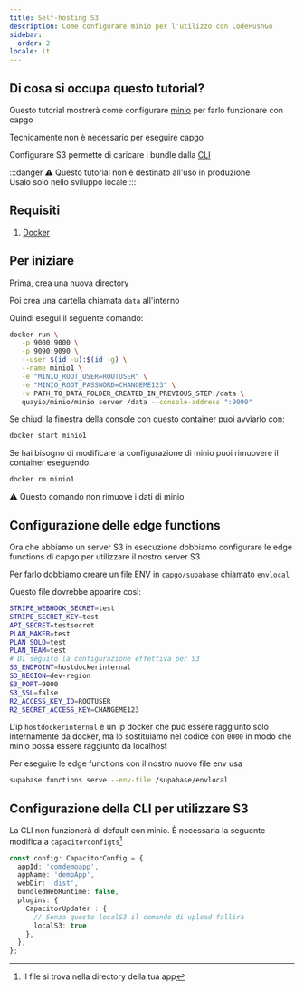 ```yaml
---
title: Self-hosting S3
description: Come configurare minio per l'utilizzo con CodePushGo
sidebar:
  order: 2
locale: it
---
```


## Di cosa si occupa questo tutorial?

Questo tutorial mostrerà come configurare [minio](https://minio/) per farlo funzionare con capgo

Tecnicamente non è necessario per eseguire capgo

Configurare S3 permette di caricare i bundle dalla [CLI](/docs/cli/commands/)

:::danger
⚠️ Questo tutorial non è destinato all'uso in produzione\
Usalo solo nello sviluppo locale
:::

## Requisiti

1. [Docker](https://wwwdockercom/)

## Per iniziare

Prima, crea una nuova directory

Poi crea una cartella chiamata `data` all'interno

Quindi esegui il seguente comando:
```bash
docker run \
   -p 9000:9000 \
   -p 9090:9090 \
   --user $(id -u):$(id -g) \
   --name minio1 \
   -e "MINIO_ROOT_USER=ROOTUSER" \
   -e "MINIO_ROOT_PASSWORD=CHANGEME123" \
   -v PATH_TO_DATA_FOLDER_CREATED_IN_PREVIOUS_STEP:/data \
   quayio/minio/minio server /data --console-address ":9090"
```

Se chiudi la finestra della console con questo container puoi avviarlo con:
```bash
docker start minio1
```

Se hai bisogno di modificare la configurazione di minio puoi rimuovere il container eseguendo:
```bash
docker rm minio1
```
⚠️ Questo comando non rimuove i dati di minio

## Configurazione delle edge functions

Ora che abbiamo un server S3 in esecuzione dobbiamo configurare le edge functions di capgo per utilizzare il nostro server S3

Per farlo dobbiamo creare un file ENV in `capgo/supabase` chiamato `envlocal`

Questo file dovrebbe apparire così:
```bash
STRIPE_WEBHOOK_SECRET=test
STRIPE_SECRET_KEY=test
API_SECRET=testsecret
PLAN_MAKER=test
PLAN_SOLO=test
PLAN_TEAM=test
# Di seguito la configurazione effettiva per S3
S3_ENDPOINT=hostdockerinternal
S3_REGION=dev-region
S3_PORT=9000
S3_SSL=false
R2_ACCESS_KEY_ID=ROOTUSER
R2_SECRET_ACCESS_KEY=CHANGEME123
```

L'ip `hostdockerinternal` è un ip docker che può essere raggiunto solo internamente da docker, ma lo sostituiamo nel codice con `0000` in modo che minio possa essere raggiunto da localhost

Per eseguire le edge functions con il nostro nuovo file env usa
```bash
supabase functions serve --env-file /supabase/envlocal
```

## Configurazione della CLI per utilizzare S3

La CLI non funzionerà di default con minio. È necessaria la seguente modifica a `capacitorconfigts`[^1]
```ts
const config: CapacitorConfig = {
  appId: 'comdemoapp',
  appName: 'demoApp',
  webDir: 'dist',
  bundledWebRuntime: false,
  plugins: {
    CapacitorUpdater : {
      // Senza questo localS3 il comando di upload fallirà
      localS3: true
    },
  },
};
```

[^1]: Il file si trova nella directory della tua app